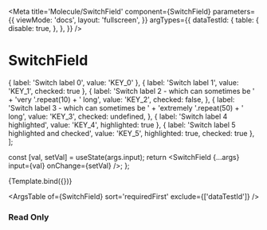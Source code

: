 

<Meta
  title='Molecule/SwitchField'
  component={SwitchField}
  parameters={{
    viewMode: 'docs',
    layout: 'fullscreen',
  }}
  argTypes={{
    dataTestId: {
      table: {
        disable: true,
      },
    },
  }}
/>

# SwitchField

  { label: 'Switch label 0', value: 'KEY_0' },
  { label: 'Switch label 1', value: 'KEY_1', checked: true },
  {
    label: 'Switch label 2 - which can sometimes be ' + 'very '.repeat(10) + ' long',
    value: 'KEY_2',
    checked: false,
  },
  {
    label: 'Switch label 3 - which can sometimes be ' + 'extremely '.repeat(50) + ' long',
    value: 'KEY_3',
    checked: undefined,
  },
  { label: 'Switch label 4 highlighted', value: 'KEY_4', highlighted: true },
  { label: 'Switch label 5 highlighted and checked', value: 'KEY_5', highlighted: true, checked: true },
];

  const [val, setVal] = useState(args.input);
  return <SwitchField {...args} input={val} onChange={setVal} />;
};

<Canvas withSource='open'>
  <Story name='SwitchField' args={{ label: 'Switch field', input: options }}>
    {Template.bind({})}
  </Story>
</Canvas>

<ArgsTable of={SwitchField} sort='requiredFirst' exclude={['dataTestId']} />

### Read Only

<Canvas>
  <Template
    fieldSize={6}
    label='Switch field in read only with label size = 4 and field size = 6'
    labelSize={4}
    readOnly={true}
    input={options}
  />
</Canvas>

### Error

<Canvas>
  <Template label='Switch field in error' errorMessage='This text is on error' input={options} />
</Canvas>

### Helper

<Canvas>
  <Template helperText='Helper text' label='Switch field with helper and counter' mandatory={true} input={options} />
</Canvas>

### Highlighted

<Canvas>
  <Template
    helperText='Helper text'
    highlighted={true}
    readOnly={true}
    label='Switch field highlighted'
    input={options}
  />
</Canvas>

### Disabled

<Canvas>
  <Template disabled={true} helperText='Helper text' label='Switch field disabled' input={options} />
</Canvas>

### Inline

<Canvas>
  <Template label='Switch field in line' inline={true} input={[options[0], options[1]]} />
</Canvas>

